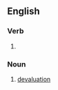 ==English==

===Verb===
{{head|en|verb form}}

# {{present participle of|en|devalue|nocat=1}}

===Noun===
{{en-noun}}

# [[devaluation]]